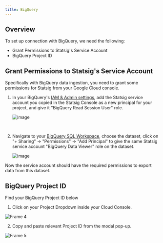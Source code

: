 ```yaml
---
title: BigQuery
---
```


## Overview

To set up connection with BigQuery, we need the following:

- Grant Permissions to Statsig's Service Account
- BigQuery Project ID

## Grant Permissions to Statsig's Service Account

Specifically with BigQuery data ingestion, you need to grant some permissions for Statsig from your Google Cloud console.

1. In your BigQuery's [IAM & Admin settings](https://console.cloud.google.com/iam-admin/), add the Statsig service account you copied in the Statsig Console as a new principal for your project, and give it "BigQuery Read Session User" role.
   
   ![image](https://user-images.githubusercontent.com/77478330/175113594-7b121b7e-60fd-4c03-b82e-ffe397c9efa7.png)

<br />

2. Navigate to your [BigQuery SQL Workspace](https://console.cloud.google.com/bigquery), choose the dataset, click on "+ Sharing" -> "Permissions" -> "Add Principal" to give the same Statsig service account "BigQuery Data Viewer" role on the dataset.
   
   ![image](https://user-images.githubusercontent.com/77478330/175113611-90e618ad-f6e8-4005-933e-2a5660a14466.png)

Now the service account should have the required permissions to export data from this dataset.

## BigQuery Project ID

Find your BigQuery Project ID below

1. Click on your Project Dropdown inside your Cloud Console.

![Frame 4](https://user-images.githubusercontent.com/108023879/187518062-7027f682-d1fd-445e-9947-897e44ea929e.png)

2. Copy and paste relevant Project ID from the modal pop-up.

![Frame 5](https://user-images.githubusercontent.com/108023879/187517901-9e7fd237-8325-4254-a1bd-c75f0ea08497.png)